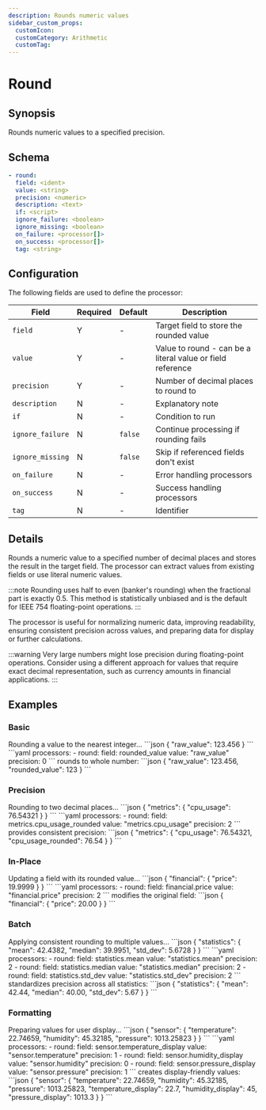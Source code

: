 ```yaml
---
description: Rounds numeric values
sidebar_custom_props:
  customIcon:
  customCategory: Arithmetic
  customTag:
---
```


# Round

## Synopsis

Rounds numeric values to a specified precision.

## Schema

```yaml {2-4}
- round:
  field: <ident>
  value: <string>
  precision: <numeric>
  description: <text>
  if: <script>
  ignore_failure: <boolean>
  ignore_missing: <boolean>
  on_failure: <processor[]>
  on_success: <processor[]>
  tag: <string>
```

## Configuration

The following fields are used to define the processor:

|Field|Required|Default|Description|
|---|---|---|---|
|`field`|Y|-|Target field to store the rounded value|
|`value`|Y|-|Value to round - can be a literal value or field reference|
|`precision`|Y|-|Number of decimal places to round to|
|`description`|N|-|Explanatory note|
|`if`|N|-|Condition to run|
|`ignore_failure`|N|`false`|Continue processing if rounding fails|
|`ignore_missing`|N|`false`|Skip if referenced fields don't exist|
|`on_failure`|N|-|Error handling processors|
|`on_success`|N|-|Success handling processors|
|`tag`|N|-|Identifier|

## Details

Rounds a numeric value to a specified number of decimal places and stores the result in the target field. The processor can extract values from existing fields or use literal numeric values.

:::note
Rounding uses half to even (banker's rounding) when the fractional part is exactly 0.5. This method is statistically unbiased and is the default for IEEE 754 floating-point operations.
:::

The processor is useful for normalizing numeric data, improving readability, ensuring consistent precision across values, and preparing data for display or further calculations.

:::warning
Very large numbers might lose precision during floating-point operations. Consider using a different approach for values that require exact decimal representation, such as currency amounts in financial applications.
:::

## Examples

### Basic

<ExampleGrid>
  <CommentCol>
    Rounding a value to the nearest integer...
  </CommentCol>
  <CodeCol>
    ```json
    {
      "raw_value": 123.456
    }
    ```
    ```yaml
    processors:
      - round:
        field: rounded_value
        value: "raw_value"
        precision: 0
    ```
  </CodeCol>
  <CommentCol>
    rounds to whole number:
  </CommentCol>
  <CodeCol>
    ```json
    {
      "raw_value": 123.456,
      "rounded_value": 123
    }
    ```
  </CodeCol>
</ExampleGrid>

### Precision

<ExampleGrid>
  <CommentCol>
    Rounding to two decimal places...
  </CommentCol>
  <CodeCol>
    ```json
    {
      "metrics": {
        "cpu_usage": 76.54321
      }
    }
    ```
    ```yaml
    processors:
      - round:
        field: metrics.cpu_usage_rounded
        value: "metrics.cpu_usage"
        precision: 2
    ```
  </CodeCol>
  <CommentCol>
    provides consistent precision:
  </CommentCol>
  <CodeCol>
    ```json
    {
      "metrics": {
        "cpu_usage": 76.54321,
        "cpu_usage_rounded": 76.54
      }
    }
    ```
  </CodeCol>
</ExampleGrid>

### In-Place

<ExampleGrid>
  <CommentCol>
    Updating a field with its rounded value...
  </CommentCol>
  <CodeCol>
    ```json
    {
      "financial": {
        "price": 19.9999
      }
    }
    ```
    ```yaml
    processors:
      - round:
        field: financial.price
        value: "financial.price"
        precision: 2
    ```
  </CodeCol>
  <CommentCol>
    modifies the original field:
  </CommentCol>
  <CodeCol>
    ```json
    {
      "financial": {
        "price": 20.00
      }
    }
    ```
  </CodeCol>
</ExampleGrid>

### Batch

<ExampleGrid>
  <CommentCol>
    Applying consistent rounding to multiple values...
  </CommentCol>
  <CodeCol>
    ```json
    {
      "statistics": {
        "mean": 42.4382,
        "median": 39.9951,
        "std_dev": 5.6728
      }
    }
    ```
    ```yaml
    processors:
      - round:
        field: statistics.mean
        value: "statistics.mean"
        precision: 2
      - round:
        field: statistics.median
        value: "statistics.median"
        precision: 2
      - round:
        field: statistics.std_dev
        value: "statistics.std_dev"
        precision: 2
    ```
  </CodeCol>
  <CommentCol>
    standardizes precision across all statistics:
  </CommentCol>
  <CodeCol>
    ```json
    {
      "statistics": {
        "mean": 42.44,
        "median": 40.00,
        "std_dev": 5.67
      }
    }
    ```
  </CodeCol>
</ExampleGrid>

### Formatting

<ExampleGrid>
  <CommentCol>
    Preparing values for user display...
  </CommentCol>
  <CodeCol>
    ```json
    {
      "sensor": {
        "temperature": 22.74659,
        "humidity": 45.32185,
        "pressure": 1013.25823
      }
    }
    ```
    ```yaml
    processors:
      - round:
        field: sensor.temperature_display
        value: "sensor.temperature"
        precision: 1
      - round:
        field: sensor.humidity_display
        value: "sensor.humidity"
        precision: 0
      - round:
        field: sensor.pressure_display
        value: "sensor.pressure"
        precision: 1
    ```
  </CodeCol>
  <CommentCol>
    creates display-friendly values:
  </CommentCol>
  <CodeCol>
    ```json
    {
      "sensor": {
        "temperature": 22.74659,
        "humidity": 45.32185,
        "pressure": 1013.25823,
        "temperature_display": 22.7,
        "humidity_display": 45,
        "pressure_display": 1013.3
      }
    }
    ```
  </CodeCol>
</ExampleGrid>
